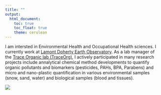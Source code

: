```yaml
---
title: ""
output: 
  html_document:
    toc: true
    toc_float: true
    theme: cerulean
---
```


I am intersted in Environmental Health and Occupational Health sciences. 
I currently work at [Lamont Doherty Earth Observatory](https://lamont.columbia.edu/).
As a lab manager of the [Trace Organic lab (TraceOrg)](https://www.publichealth.columbia.edu/research/centers/niehs-center-environmental-health-northern-manhattan/facility-cores/translational-research-support-core), 
I actively participated in many research projects include annalytical chemical method developments to quantify organic pollutants and biomarkers (pesticides, PAHs, BPA, Parabens)  and micro and nano-plastic quantification in various environmental samples (snow, sand, water) and biological samples (blood and tissues). 

 ![](https://lamont.columbia.edu/sites/lamont.columbia.edu/files/styles/cu_crop/public/content/25%20LDEO_Website_Banner_home.jpg?itok=hLdI1_xn)


